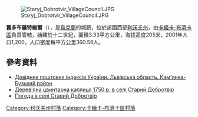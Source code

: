 [[Image:Staryj_Dobrotvir_VillageCouncil.JPG|right]]

{{coord|50|13|11|N|24|22|26|E|scale:100000|display=title}}

'''舊多布羅特維爾'''（{{lang-uk|Старий Добротвір}}），是[[烏克蘭|烏克蘭]]的城鎮，位於該國西部[[利沃夫州|利沃夫州]]，由[[卡緬卡-布濟卡區|卡緬卡-布濟卡區]]負責管轄，始建於十二世紀，面積3.33平方公里，海拔高度205米，2001年人口1,200，人口密度每平方公里360.58人。

==參考資料==
*[http://www.uaidx.com/13/287/index Довідник поштових індексів України. Львівська область. Кам'янка-Бузький район] {{Wayback|url=http://www.uaidx.com/13/287/index |date=20160909184945 }}
* [https://web.archive.org/web/20131002083451/http://decerkva.org.ua/chapels.html Дерев'яна цвинтарна каплиця 1750 р. в селі Старий Добротвір]
* [http://weather.in.ua/ua/l'vovskaja/24922 Погода в селі Старий Добротвір] {{Wayback|url=http://weather.in.ua/ua/l%27vovskaja/24922 |date=20071015214838 }}

[[Category:利沃夫州村落|Category:利沃夫州村落]]
[[Category:卡緬卡-布濟卡區村落|Category:卡緬卡-布濟卡區村落]]


{{Lviv-geo-stub}}